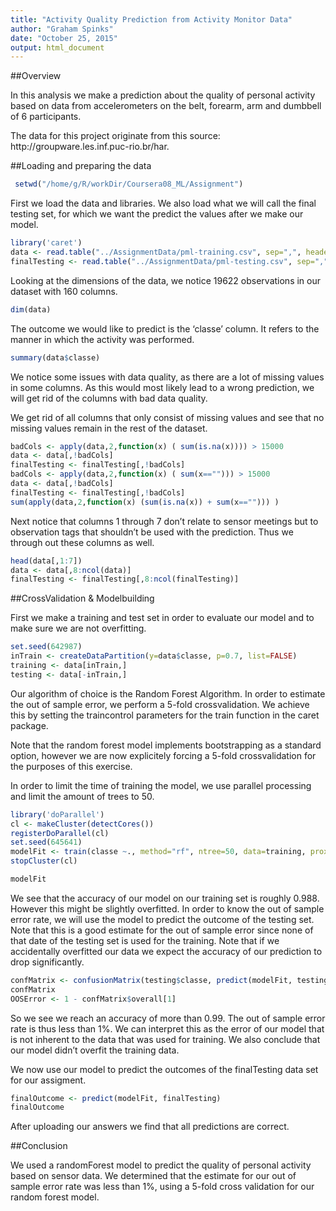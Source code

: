 ```yaml
---
title: "Activity Quality Prediction from Activity Monitor Data"
author: "Graham Spinks"
date: "October 25, 2015"
output: html_document
---
```


##Overview

In this analysis we make a prediction about the quality of personal activity based on data from accelerometers on the belt, forearm, arm and dumbbell of 6 participants.

The data for this project originate from this source: http://groupware.les.inf.puc-rio.br/har. 


##Loading and preparing the data

```r
 setwd("/home/g/R/workDir/Coursera08_ML/Assignment")
```

First we load the data and libraries. We also load what we will call the final testing set, for which we want the predict the values after we make our model.

```r
library('caret')
data <- read.table("../AssignmentData/pml-training.csv", sep=",", header=TRUE)
finalTesting <- read.table("../AssignmentData/pml-testing.csv", sep=",", header=TRUE)
```


Looking at the dimensions of the data, we notice 19622 observations in our dataset with 160 columns.

```r
dim(data)
```

The outcome we would like to predict is the 'classe' column. It refers to the manner in which the activity was performed. 

```r
summary(data$classe)
```

We notice some issues with data quality, as there are a lot of missing values in some columns. As this would most likely lead to a wrong prediction, we will get rid of the columns with bad data quality. 

We get rid of all columns that only consist of missing values and see that no missing values remain in the rest of the dataset. 

```r
badCols <- apply(data,2,function(x) ( sum(is.na(x)))) > 15000
data <- data[,!badCols]
finalTesting <- finalTesting[,!badCols]
badCols <- apply(data,2,function(x) ( sum(x==""))) > 15000
data <- data[,!badCols]
finalTesting <- finalTesting[,!badCols]
sum(apply(data,2,function(x) (sum(is.na(x)) + sum(x==""))) )
```

Next notice that columns 1 through 7 don't relate to sensor meetings but to observation tags that shouldn't be used with the prediction. Thus we through out these columns as well.

```r
head(data[,1:7])
data <- data[,8:ncol(data)]
finalTesting <- finalTesting[,8:ncol(finalTesting)]
```

##CrossValidation & Modelbuilding

First we make a training and test set in order to evaluate our model and to make sure we are not overfitting.

```r
set.seed(642987)
inTrain <- createDataPartition(y=data$classe, p=0.7, list=FALSE)
training <- data[inTrain,]
testing <- data[-inTrain,]
```

Our algorithm of choice is the Random Forest Algorithm. In order to estimate the out of sample error, we perform a 5-fold crossvalidation. We achieve this by setting the traincontrol parameters for the train function in the caret package.

Note that the random forest model implements bootstrapping as a standard option, however we are now explicitely forcing a 5-fold crossvalidation for the purposes of this exercise.

In order to limit the time of training the model, we use parallel processing and limit the amount of trees to 50.

```r
library('doParallel')
cl <- makeCluster(detectCores())
registerDoParallel(cl)
set.seed(645641)
modelFit <- train(classe ~., method="rf", ntree=50, data=training, prox=FALSE, trControl = trainControl(method="repeatedcv", number=5, repeats=5))
stopCluster(cl)

modelFit
```

We see that the accuracy of our model on our training set is roughly 0.988. However this might be slightly overfitted. In order to know the out of sample error rate, we will use the model to predict the outcome of the testing set. Note that this is a good estimate for the out of sample error since none of that date of the testing set is used for the training. Note that if we accidentally overfitted our data we expect the accuracy of our prediction to drop significantly.

```r
confMatrix <- confusionMatrix(testing$classe, predict(modelFit, testing))
confMatrix
OOSError <- 1 - confMatrix$overall[1]
```

So we see we reach an accuracy of more than 0.99. The out of sample error rate is thus less than 1%. We can interpret this as the error of our model that is not inherent to the data that was used for training. We also conclude that our model didn't overfit the training data.

We now use our model to predict the outcomes of the finalTesting data set for our assigment.

```r
finalOutcome <- predict(modelFit, finalTesting)
finalOutcome
```

After uploading our answers we find that all predictions are correct.

##Conclusion

We used a randomForest model to predict the quality of personal activity based on sensor data. We determined that the estimate for our out of sample error rate was less than 1%, using a 5-fold cross validation for our random forest model.


